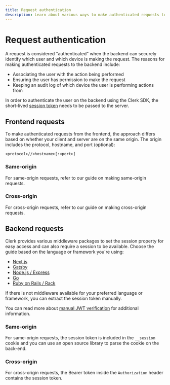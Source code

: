 ```yaml
---
title: Request authentication
description: Learn about various ways to make authenticated requests to the backend using the Clerk SDK.
---
```


# Request authentication

A request is considered “authenticated” when the backend can securely identify which user and which device is making the request. The reasons for making authenticated requests to the backend include:

- Associating the user with the action being performed
- Ensuring the user has permission to make the request
- Keeping an audit log of which device the user is performing actions from

In order to authenticate the user on the backend using the Clerk SDK, the short-lived [session token](/docs/backend-requests/resources/session-tokens) needs to be passed to the server.

## Frontend requests

To make authenticated requests from the frontend, the approach differs based on whether your client and server are on the same origin. The origin includes the protocol, hostname, and port (optional):

`<protocol>//<hostname>[:<port>]`

### Same-origin

For same-origin requests, refer to our guide on making same-origin requests.

### Cross-origin

For cross-origin requests, refer to our guide on making cross-origin requests.

## Backend requests

Clerk provides various middleware packages to set the session property for easy access and can also require a session to be available. Choose the guide based on the language or framework you're using:

- [Next.js](/docs/references/nextjs/auth-middleware)
- [Gatsby](/docs/request-authentication/gatsby)
- [Node.js / Express](/docs/request-authentication/nodejs-express)
- [Go](/docs/request-authentication/go)
- [Ruby on Rails / Rack](/docs/backend-requests/handling/ruby-rails)

If there is not middleware available for your preferred language or framework, you can extract the session token manually.

You can read more about [manual JWT verification](/docs/backend-requests/handling/manual-jwt) for additional information.

### Same-origin

For same-origin requests, the session token is included in the `__session` cookie and you can use an open source library to parse the cookie on the back-end. 

### Cross-origin

For cross-origin requests, the Bearer token inside the `Authorization` header contains the session token.

